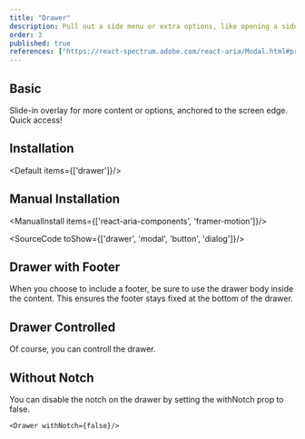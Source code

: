 ```yaml
---
title: "Drawer"
description: Pull out a side menu or extra options, like opening a side drawer, handy for accessing additional functionalities..
order: 3
published: true
references: ["https://react-spectrum.adobe.com/react-aria/Modal.html#props", "https://www.framer.com/motion/animate-presence"]
---
```



## Basic
Slide-in overlay for more content or options, anchored to the screen edge. Quick access!
<How toUse="overlays/drawer-basic-demo" />

## Installation
<Default items={['drawer']}/>

## Manual Installation

<ManualInstall items={['react-aria-components', 'framer-motion']}/>

<SourceCode toShow={['drawer', 'modal', 'button', 'dialog']}/>

## Drawer with Footer
When you choose to include a footer, be sure to use the drawer body inside the content. This ensures the footer stays fixed at the bottom of the drawer.
<How toUse="overlays/drawer-with-footer-demo" />

## Drawer Controlled
Of course, you can controll the drawer.
<How toUse="overlays/drawer-controlled-demo" />

## Without Notch
You can disable the notch on the drawer by setting the withNotch prop to false.

```
<Drawer withNotch={false}/>
```
